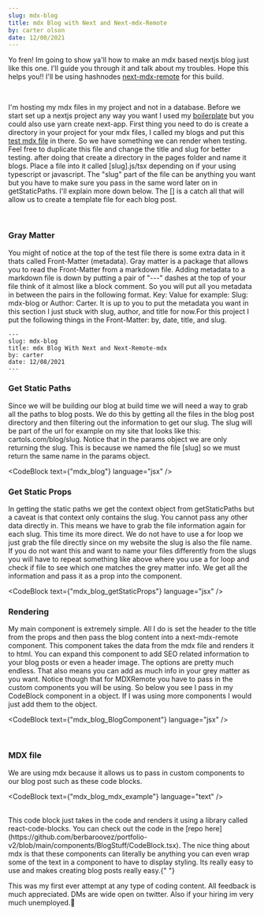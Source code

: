 ```yaml
---
slug: mdx-blog
title: mdx Blog with Next and Next-mdx-Remote
by: carter olson
date: 12/08/2021
---
```


Yo fren! Im going to show ya'll how to make an mdx based nextjs blog just like
this one. I'll guide you through it and talk about my troubles. Hope this helps
you!! I'll be using hashnodes
[next-mdx-remote](https://github.com/hashicorp/next-mdx-remote) for this build.

<br />

I'm hosting my mdx files in my project and not in a database. Before we start
set up a nextjs project any way you want I used my
[boilerplate](https://github.com/berbaroovez/sc-next-boilerplate) but you could
also use yarn create next-app. First thing you need to do is create a directory
in your project for your mdx files, I called my blogs and put this
[test mdx file](https://gist.githubusercontent.com/thapakazi/da3aede9dd57900c30e0c7a01b3e8329/raw/1a3378c27d2c15a5495f8adb6ddc1c2b0a7f4548/sample.md)
in there. So we have something we can render when testing. Feel free to
duplicate this file and change the title and slug for better testing. after
doing that create a directory in the pages folder and name it blogs. Place a
file into it called [slug].js/tsx depending on if your using typescript or
javascript. The "slug" part of the file can be anything you want but you have to
make sure you pass in the same word later on in getStaticPaths. I'll explain
more down below. The [] is a catch all that will allow us to create a template
file for each blog post.

<br />

### Gray Matter

You might of notice at the top of the test file there is some extra data in it
thats called Front-Matter (metadata). Gray matter is a package that allows you
to read the Front-Matter from a markdown file. Adding metadata to a markdown
file is down by putting a pair of "---" dashes at the top of your file think of
it almost like a block comment. So you will put all you metadata in between the
pairs in the following format. Key: Value for example: Slug: mdx-blog or Author:
Carter. It is up to you to put the metadata you want in this section I just
stuck with slug, author, and title for now.For this project I put the following
things in the Front-Matter: by, date, title, and slug.

```
---
slug: mdx-blog
title: mdx Blog With Next and Next-Remote-mdx
by: carter
date: 12/08/2021
---
```

### Get Static Paths

Since we will be building our blog at build time we will need a way to grab all
the paths to blog posts. We do this by getting all the files in the blog post
directory and then filtering out the information to get our slug. The slug will
be part of the url for example on my site that looks like this:
cartols.com/blog/slug. Notice that in the params object we are only returning
the slug. This is because we named the file [slug] so we must return the same
name in the params object.

<CodeBlock text={"mdx_blog"} language="jsx" />

### Get Static Props

In getting the static paths we get the context object from getStaticPaths but a
caveat is that context only contains the slug. You cannot pass any other data
directly in. This means we have to grab the file information again for each
slug. This time its more direct. We do not have to use a for loop we just grab
the file directly since on my website the slug is also the file name. If you do
not want this and want to name your files differently from the slugs you will
have to repeat something like above where you use a for loop and check if file
to see which one matches the grey matter info. We get all the information and
pass it as a prop into the component.

<CodeBlock text={"mdx_blog_getStaticProps"} language="jsx" />

### Rendering

My main component is extremely simple. All I do is set the header to the title
from the props and then pass the blog content into a next-mdx-remote component.
This component takes the data from the mdx file and renders it to html. You can
expand this component to add SEO related information to your blog posts or even
a header image. The options are pretty much endless. That also means you can add
as much info in your grey matter as you want. Notice though that for MDXRemote
you have to pass in the custom components you will be using. So below you see I
pass in my CodeBlock component in a object. If I was using more components I
would just add them to the object.

<CodeBlock text={"mdx_blog_BlogComponent"} language="jsx" />

<br />

### MDX file

We are using mdx because it allows us to pass in custom components to our blog
post such as these code blocks.

<CodeBlock text={"mdx_blog_mdx_example"} language="text" />

<br />
This code block just takes in the code and renders it using a library called react-code-blocks.
You can check out the code in the [repo here](https://github.com/berbaroovez/portfolio-v2/blob/main/components/BlogStuff/CodeBlock.tsx).
The nice thing about mdx is that these components can literally be anything you can
even wrap some of the text in a component to have to display styling. Its really
easy to use and makes creating blog posts really easy.{" "}

<br />

This was my first ever attempt at any type of coding content. All feedback is
much appreciated. DMs are wide open on twitter. Also if your hiring im very much
unemployed.🤝
